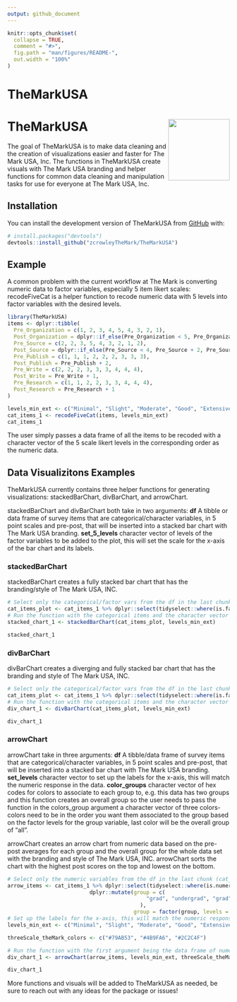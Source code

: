 ```yaml
---
output: github_document
---
```


<!-- README.md is generated from README.Rmd. Please edit that file -->

```r
knitr::opts_chunk$set(
  collapse = TRUE,
  comment = "#>",
  fig.path = "man/figures/README-",
  out.width = "100%"
)
```

# TheMarkUSA

<!-- badges: start -->
# TheMarkUSA <a href="https://zcrowleythemark.github.io/TheMarkUSA/"><img src="man/figures/logo.png" align="right" height="139" /></a>
<!-- badges: end -->

The goal of TheMarkUSA is to make data cleaning and the creation of visualizations easier and faster for The Mark USA, Inc.
The functions in TheMarkUSA create visuals with The Mark USA branding and helper functions for
common data cleaning and manipulation tasks for use for everyone at The Mark USA, Inc.

## Installation

You can install the development version of TheMarkUSA from [GitHub](https://github.com/) with:

``` r
# install.packages("devtools")
devtools::install_github("zcrowleyTheMark/TheMarkUSA")
```

## Example

A common problem with the current workflow at The Mark is converting numeric data to factor variables, especially 5 item likert scales:
recodeFiveCat is a helper function to recode numeric data with 5 levels into factor variables with the desired levels.

```r
library(TheMarkUSA)
items <- dplyr::tibble(
  Pre_Organization = c(1, 2, 3, 4, 5, 4, 3, 2, 1),
  Post_Organization = dplyr::if_else(Pre_Organization < 5, Pre_Organization + 1, Pre_Organization),
  Pre_Source = c(2, 2, 3, 5, 4, 3, 2, 1, 2),
  Post_Source = dplyr::if_else(Pre_Source < 4, Pre_Source + 2, Pre_Source),
  Pre_Publish = c(1, 1, 1, 2, 2, 2, 3, 3, 3),
  Post_Publish = Pre_Publish + 2,
  Pre_Write = c(2, 2, 2, 3, 3, 3, 4, 4, 4),
  Post_Write = Pre_Write + 1,
  Pre_Research = c(1, 1, 2, 2, 3, 3, 4, 4, 4),
  Post_Research = Pre_Research + 1
)

levels_min_ext <- c("Minimal", "Slight", "Moderate", "Good", "Extensive")
cat_items_1 <- recodeFiveCat(items, levels_min_ext)
cat_items_1
```

The user simply passes a data frame of all the items to be recoded with a character vector of the 5 scale likert levels in the corresponding order as the numeric data.

## Data Visualizitons Examples

TheMarkUSA currently contains three helper functions for generating visualizations: stackedBarChart, divBarChart, and arrowChart.

stackedBarChart and divBarChart both take in two arguments: 
**df** A tibble or data frame of survey items that are categorical/character variables, in 5 point scales and pre-post, that will be inserted into a stacked bar chart with The Mark USA branding.
**set_5_levels** character vector of levels of the factor variables to be added to the plot, this will set the scale for the x-axis of the bar chart and its labels.

### stackedBarChart

stackedBarChart creates a fully stacked bar chart that has the branding/style of The Mark USA, INC.

```r
# Select only the categorical/factor vars from the df in the last chunk (cat_items_1) using tidy select(contains("cat")):
cat_items_plot <- cat_items_1 %>% dplyr::select(tidyselect::where(is.factor))
# Run the function with the categorical items and the character vector of the factor levels:
stacked_chart_1 <- stackedBarChart(cat_items_plot, levels_min_ext)

stacked_chart_1
```

### divBarChart

divBarChart creates a diverging and fully stacked bar chart that has the branding and style of The Mark USA, INC.

```r
# Select only the categorical/factor vars from the df in the last chunk (cat_items_1) using tidy select(contains("cat")):
cat_items_plot <- cat_items_1 %>% dplyr::select(tidyselect::where(is.factor))
# Run the function with the categorical items and the character vector of the factor levels:
div_chart_1 <- divBarChart(cat_items_plot, levels_min_ext)

div_chart_1
```

### arrowChart

arrowChart take in three arguments: 
**df** A tibble/data frame of survey items that are categorical/character variables, in 5 point scales and pre-post, that will be inserted into a stacked bar chart with The Mark USA branding.
**set_levels** character vector to set up the labels for the x-axis, this will match the numeric response in the data.
**color_groups** character vector of hex codes for colors to associate to each group to, e.g. this data has two groups and this function creates an overall group so the user needs to pass the function in the colors_group argument a character vector of three colors- colors need to be in the order you want them associated to the group based on the factor levels for the group variable, last color will be the overall group of "all".

arrowChart creates an arrow chart from numeric data based on the pre-post averages for each group and the overall group for the whole data set with the branding and style of The Mark USA, INC. arrowChart sorts the chart with the highest post scores on the top and lowest on the bottom.

```r
# Select only the numeric variables from the df in the last chunk (cat_items_1) using tidy select(contains("cat")), adding a group variable that is set as a factor:
arrow_items <- cat_items_1 %>% dplyr::select(tidyselect::where(is.numeric)) %>% 
                          dplyr::mutate(group = c(
                                            "grad", "undergrad", "grad", "undergrad","grad", "undergrad", "undergrad", "grad", "undergrad"
                                          ),
                                        group = factor(group, levels = c("grad", "undergrad")))
# Set up the labels for the x-axis, this will match the numeric response in the data:
levels_min_ext <- c("Minimal", "Slight", "Moderate", "Good", "Extensive")

threeScale_theMark_colors <- c("#79AB53", "#4B9FA6", "#2C2C4F")

# Run the function with the first argument being the data frame of numeric items and factor group variable, second argument is the levels for the x-axis labels, and the third argument is the colors to pass as the  and the character vector of the factor levels:
div_chart_1 <- arrowChart(arrow_items, levels_min_ext, threeScale_theMark_colors)

div_chart_1
```


More functions and visuals will be added to TheMarkUSA as needed, be sure to reach out with any ideas for the package or issues!
